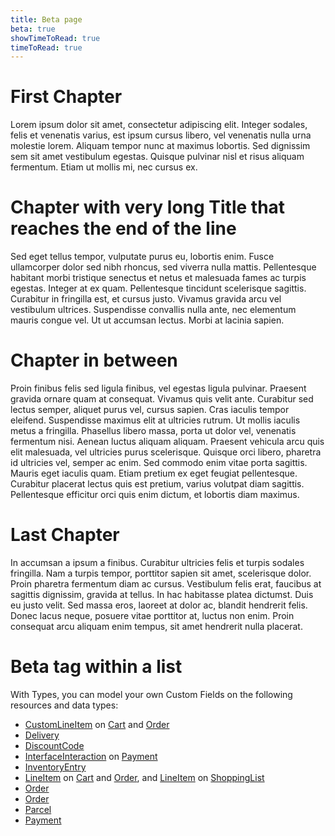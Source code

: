 ```yaml
---
title: Beta page
beta: true
showTimeToRead: true
timeToRead: true
---
```


# First Chapter <Beta />

Lorem ipsum dolor sit amet, <Beta /> consectetur adipiscing elit. Integer sodales, felis et venenatis varius, est ipsum cursus libero, vel venenatis nulla urna molestie lorem.
Aliquam tempor nunc at maximus lobortis.
Sed dignissim sem sit amet vestibulum egestas. Quisque pulvinar nisl et risus aliquam fermentum. Etiam ut mollis mi, nec cursus ex.

# Chapter with very long Title that reaches the end of the line

Sed eget tellus tempor, vulputate purus eu, lobortis enim. Fusce ullamcorper dolor sed nibh rhoncus, sed viverra nulla mattis.
Pellentesque habitant morbi tristique senectus et netus et malesuada fames ac turpis egestas. Integer at ex quam. Pellentesque tincidunt scelerisque sagittis.
Curabitur in fringilla est, et cursus justo. Vivamus gravida arcu vel vestibulum ultrices. Suspendisse convallis nulla ante, nec elementum mauris congue vel.
Ut ut accumsan lectus. Morbi at lacinia sapien.

# Chapter in between

Proin finibus felis sed ligula finibus, vel egestas ligula pulvinar. Praesent gravida ornare quam at consequat.
Vivamus quis velit ante. Curabitur sed lectus semper, aliquet purus vel, cursus sapien. Cras iaculis tempor eleifend. Suspendisse maximus elit at ultricies rutrum.
Ut mollis iaculis metus a fringilla. Phasellus libero massa, porta ut dolor vel, venenatis fermentum nisi. Aenean luctus aliquam aliquam.
Praesent vehicula arcu quis elit malesuada, vel ultricies purus scelerisque. Quisque orci libero, pharetra id ultricies vel, semper ac enim.
Sed commodo enim vitae porta sagittis. Mauris eget iaculis quam. Etiam pretium ex eget feugiat pellentesque.
Curabitur placerat lectus quis est pretium, varius volutpat diam sagittis. Pellentesque efficitur orci quis enim dictum, et lobortis diam maximus.

# Last Chapter

In accumsan a ipsum a finibus. Curabitur ultricies felis et turpis sodales fringilla. Nam a turpis tempor, porttitor sapien sit amet, scelerisque dolor.
Proin pharetra fermentum diam ac cursus. Vestibulum felis erat, faucibus at sagittis dignissim, gravida at tellus. In hac habitasse platea dictumst.
Duis eu justo velit. Sed massa eros, laoreet at dolor ac, blandit hendrerit felis. Donec lacus neque, posuere vitae porttitor at, luctus non enim.
Proin consequat arcu aliquam enim tempus, sit amet hendrerit nulla placerat.

# Beta tag within a list

With Types, you can model your own Custom Fields on the following resources and data types:

- [CustomLineItem](/projects/carts#customlineitem) on [Cart](/projects/carts#cart) and [Order](/projects/orders#order)
- [Delivery](/projects/orders#delivery)
- [DiscountCode](/projects/discountCodes#discountcode)
- [InterfaceInteraction](/projects/payments#add-interfaceinteraction) on [Payment](/projects/payments#payment)
- [InventoryEntry](/projects/inventory#inventoryentry)
- [LineItem](/projects/carts#lineitem) on [Cart](/projects/carts#cart) and [Order](/projects/orders#order), and [LineItem](/projects/carts#lineitem) on [ShoppingList](/projects/shoppingLists#shoppinglist)
- [Order](/projects/orders#order)
- [Order](/projects/orders#order) <Beta />
- [Parcel](/projects/orders#parcel)
- [Payment](/projects/payments#payment)
